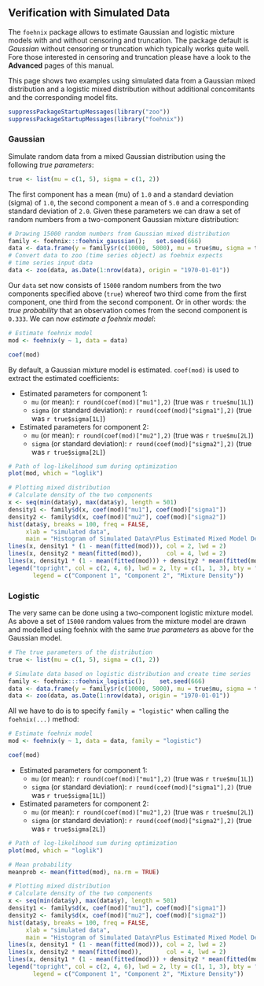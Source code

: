 
## Verification with Simulated Data

The `foehnix` package allows to estimate Gaussian and logistic
mixture models with and without censoring and truncation.
The package default is _Gaussian_ without censoring or truncation
which typically works quite well. Fore those interested in
censoring and truncation please have a look to the **Advanced**
pages of this manual.

This page shows two examples using simulated data from a Gaussian
mixed distribution and a logistic mixed distribution without
additional concomitants and the corresponding model fits.


```r
suppressPackageStartupMessages(library("zoo"))
suppressPackageStartupMessages(library("foehnix"))
```

### Gaussian

Simulate random data from a mixed Gaussian distribution
using the following _true parameters_:

```r
true <- list(mu = c(1, 5), sigma = c(1, 2))
```

The first component has a mean (mu) of `1.0` and a standard
deviation (sigma) of `1.0`, the second component a mean of
`5.0` and a corresponding standard deviation of `2.0`.
Given these parameters we can draw a set of random
numbers from a two-component Gaussian mixture distribution:

```r
# Drawing 15000 random numbers from Gaussian mixed distribution
family <- foehnix:::foehnix_gaussian();   set.seed(666)
data <- data.frame(y = family$r(c(10000, 5000), mu = true$mu, sigma = true$sigma))
# Convert data to zoo (time series object) as foehnix expects
# time series input data
data <- zoo(data, as.Date(1:nrow(data), origin = "1970-01-01"))
```

Our `data` set now consists of `15000` random numbers from the two
components specified above (`true`) whereof two third come from the
first component, one third from the second component. Or in other words:
the _true probability_ that an observation comes from the second 
component is `0.333`.
We can now _estimate a foehnix model_:

```r
# Estimate foehnix model
mod <- foehnix(y ~ 1, data = data)
```
```r
coef(mod)
```

By default, a Gaussian mixture model is estimated. `coef(mod)` is used
to extract the estimated coefficients:

* Estimated parameters for component 1:
    * `mu` (or mean): `r round(coef(mod)["mu1"],2)` (true was `r true$mu[1L]`)
    * `sigma` (or standard deviation): `r round(coef(mod)["sigma1"],2)` (true was `r true$sigma[1L]`)
* Estimated parameters for component 2:
    * `mu` (or mean): `r round(coef(mod)["mu2"],2)` (true was `r true$mu[2L]`)
    * `sigma` (or standard deviation): `r round(coef(mod)["sigma2"],2)` (true was `r true$sigma[2L]`)


```r
# Path of log-likelihood sum during optimization
plot(mod, which = "loglik")

# Plotting mixed distribution
# Calculate density of the two components
x <- seq(min(data$y), max(data$y), length = 501)
density1 <- family$d(x, coef(mod)["mu1"], coef(mod)["sigma1"])
density2 <- family$d(x, coef(mod)["mu2"], coef(mod)["sigma2"])
hist(data$y, breaks = 100, freq = FALSE,
     xlab = "simulated data",
     main = "Histogram of Simulated Data\nPlus Estimated Mixed Model Density")
lines(x, density1 * (1 - mean(fitted(mod))), col = 2, lwd = 2)
lines(x, density2 * mean(fitted(mod)),       col = 4, lwd = 2)
lines(x, density1 * (1 - mean(fitted(mod))) + density2 * mean(fitted(mod)), col = 6, lty = 3, lwd = 3)
legend("topright", col = c(2, 4, 6), lwd = 2, lty = c(1, 1, 3), bty = "n",
       legend = c("Component 1", "Component 2", "Mixture Density"))
```




### Logistic

The very same can be done using a two-component logistic mixture model.
As above a set of `15000` random values from the mixture model are drawn
and modelled using foehnix with the same _true parameters_ as above for the
Gaussian model.

```r
# The true parameters of the distribution
true <- list(mu = c(1, 5), sigma = c(1, 2))

# Simulate data based on logistic distribution and create time series
family <- foehnix:::foehnix_logistic();    set.seed(666)
data <- data.frame(y = family$r(c(10000, 5000), mu = true$mu, sigma = true$sigma))
data <- zoo(data, as.Date(1:nrow(data), origin = "1970-01-01"))
```

All we have to do is to specify `family = "logistic"` when calling the
`foehnix(...)` method:


```r
# Estimate foehnix model
mod <- foehnix(y ~ 1, data = data, family = "logistic")
```
```r
coef(mod)
```

* Estimated parameters for component 1:
    * `mu` (or mean): `r round(coef(mod)["mu1"],2)` (true was `r true$mu[1L]`)
    * `sigma` (or standard deviation): `r round(coef(mod)["sigma1"],2)` (true was `r true$sigma[1L]`)
* Estimated parameters for component 2:
    * `mu` (or mean): `r round(coef(mod)["mu2"],2)` (true was `r true$mu[2L]`)
    * `sigma` (or standard deviation): `r round(coef(mod)["sigma2"],2)` (true was `r true$sigma[2L]`)

```r
# Path of log-likelihood sum during optimization
plot(mod, which = "loglik")

# Mean probability
meanprob <- mean(fitted(mod), na.rm = TRUE)

# Plotting mixed distribution
# Calculate density of the two components
x <- seq(min(data$y), max(data$y), length = 501)
density1 <- family$d(x, coef(mod)["mu1"], coef(mod)["sigma1"])
density2 <- family$d(x, coef(mod)["mu2"], coef(mod)["sigma2"])
hist(data$y, breaks = 100, freq = FALSE,
     xlab = "simulated data",
     main = "Histogram of Simulated Data\nPlus Estimated Mixed Model Density")
lines(x, density1 * (1 - mean(fitted(mod))), col = 2, lwd = 2)
lines(x, density2 * mean(fitted(mod)),       col = 4, lwd = 2)
lines(x, density1 * (1 - mean(fitted(mod))) + density2 * mean(fitted(mod)), col = 6, lty = 3, lwd = 3)
legend("topright", col = c(2, 4, 6), lwd = 2, lty = c(1, 1, 3), bty = "n",
       legend = c("Component 1", "Component 2", "Mixture Density"))
```

